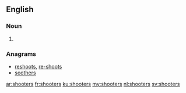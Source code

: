 ==English==

===Noun===
{{head|en|plural}}

# {{plural of|shooter|lang=en}}

===Anagrams===
* [[reshoots#English|reshoots]], [[re-shoots#English|re-shoots]]
* [[soothers#English|soothers]]

[[ar:shooters]]
[[fr:shooters]]
[[ku:shooters]]
[[my:shooters]]
[[nl:shooters]]
[[sv:shooters]]